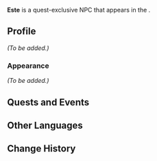 {{Meta
<!-- Remove this template after adding the missing info -->
|missing_NPC_profile  = yes
}}
{{About|the Marechaussee Hunter NPC||Este}}
{{Character Infobox
|type             = Quest NPC
|name             = Este
|image            = NPC Este (Marechaussee Hunter).png
|realname         = <!-- Optional, if different from in-game name -->
|deceased         = Past
|region           = Fontaine
|location         = Fontaine
|affiliation      = 
|title            = 
|ancestry         = <!-- Clan/family -->
|father           = 
|mother           = 
|spouse           = 
|sibling          = 
|child            = 
|relative         = 
|voiceEN          = 
|voiceCN          = 
|voiceJP          = 
|voiceKR          = 
}}
'''Este''' is a quest-exclusive NPC that appears in the {{Quest|Silent Night}}.

==Profile==
<!--Detailed story/lore information goes here.-->
''(To be added.)''

===Appearance===
<!--Keep appearance section short and concise. Limit to 2 paragraphs with 3-4 sentences each.-->
''(To be added.)''

==Quests and Events==
{{Quests and Events}}

==Other Languages==
{{Other Languages|Este (Human)}}

==Change History==
{{Change History|4.7}}
<!--
==References==
{{Reflist}}
-->